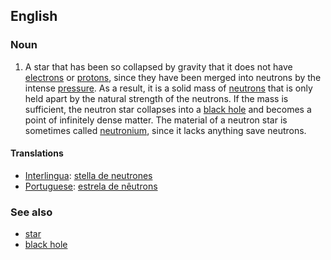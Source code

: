 ==English==
===Noun===
#A star that has been so collapsed by gravity that it does not have [[electron]]s or [[proton]]s, since they have been merged into neutrons by the intense [[pressure]].  As a result, it is a solid mass of [[neutron]]s that is only held apart by the natural strength of the neutrons.  If the mass is sufficient, the neutron star collapses into a [[black hole]] and becomes a point of infinitely dense matter.  The material of a neutron star is sometimes called [[neutronium]], since it lacks anything save neutrons.
====Translations====
*[[Interlingua]]: [[stella de neutrones]]
*[[Portuguese]]: [[estrela de nêutrons]]
===See also===
*[[star]]
*[[black hole]]